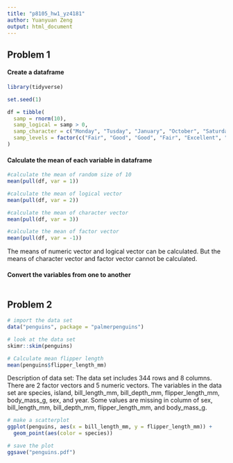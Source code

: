 ```yaml
---
title: "p8105_hw1_yz4181"
author: Yuanyuan Zeng
output: html_document
---
```


## Problem 1 

#### Create a dataframe

```r
library(tidyverse)
```

```r
set.seed(1)

df = tibble(
  samp = rnorm(10),
  samp_logical = samp > 0,
  samp_character = c("Monday", "Tusday", "January", "October", "Saturday", "June", "Friday", "April", "March", "Sunday" ),
  samp_levels = factor(c("Fair", "Good", "Good", "Fair", "Excellent", "Fair", "Good", "Excellent", "Fair", "Excellent"))
)
```

#### Calculate the mean of each variable in dataframe
```r
#calculate the mean of random size of 10
mean(pull(df, var = 1))

#calculate the mean of logical vector
mean(pull(df, var = 2))

#calculate the mean of character vector
mean(pull(df, var = 3))

#calculate the mean of factor vector
mean(pull(df, var = -1))
```
The means of numeric vector and logical vector can be calculated. But the means of character vector and factor vector cannot be calculated.

#### Convert the variables from one to another
```r

```





## Problem 2

```r
# import the data set
data("penguins", package = "palmerpenguins")

# look at the data set
skimr::skim(penguins)

# Calculate mean flipper length
mean(penguins$flipper_length_mm)
```

Description of data set:
The data set includes 344 rows and 8 columns. There are 2 factor vectors and 5 numeric vectors. The variables in the data set are species, island, bill_length_mm, bill_depth_mm, flipper_length_mm, body_mass_g, sex, and year. Some values are missing in column of sex, bill_length_mm, bill_depth_mm, flipper_length_mm, and  body_mass_g. 


```r
# make a scatterplot
ggplot(penguins, aes(x = bill_length_mm, y = flipper_length_mm)) +
  geom_point(aes(color = species))

# save the plot
ggsave("penguins.pdf")
```


